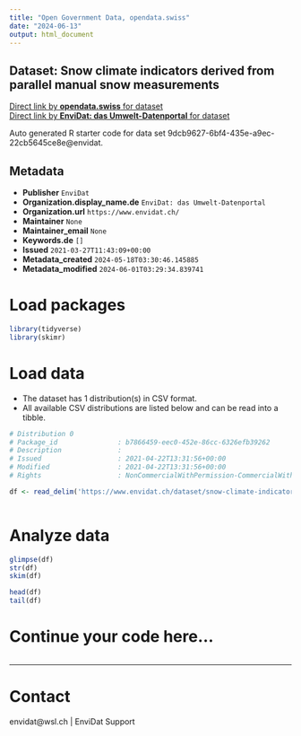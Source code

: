 ```yaml
---
title: "Open Government Data, opendata.swiss"
date: "2024-06-13"
output: html_document
---
```


## Dataset: Snow climate indicators derived from parallel manual snow measurements



[Direct link by **opendata.swiss** for dataset](https://opendata.swiss/de/dataset/snow-climate-indicators-derived-from-parallel-manual-snow-measurements)<br>
[Direct link by **EnviDat: das Umwelt-Datenportal** for dataset](https://www.envidat.ch/#/metadata/snow-climate-indicators-derived-from-parallel-manuel-snow-measurements)

Auto generated R starter code for data set 9dcb9627-6bf4-435e-a9ec-22cb5645ce8e@envidat.

## Metadata

- **Publisher** `EnviDat`
- **Organization.display_name.de** `EnviDat: das Umwelt-Datenportal`
- **Organization.url** `https://www.envidat.ch/`
- **Maintainer** `None`
- **Maintainer_email** `None`
- **Keywords.de** `[]`
- **Issued** `2021-03-27T11:43:09+00:00`
- **Metadata_created** `2024-05-18T03:30:46.145885`
- **Metadata_modified** `2024-06-01T03:29:34.839741`


# Load packages

```r

library(tidyverse)
library(skimr)

```

# Load data

-   The dataset has 1 distribution(s) in CSV format.
-   All available CSV distributions are listed below and can be read into a tibble.

```r

# Distribution 0
# Package_id               : b7866459-eec0-452e-86cc-6326efb39262
# Description              : 
# Issued                   : 2021-04-22T13:31:56+00:00
# Modified                 : 2021-04-22T13:31:56+00:00
# Rights                   : NonCommercialWithPermission-CommercialWithPermission-ReferenceRequired

df <- read_delim('https://www.envidat.ch/dataset/snow-climate-indicators-derived-from-parallel-manuel-snow-measurements/resource/f5873339-983b-4eda-8937-623bdc1ecab8')



```

# Analyze data

```r

glimpse(df)
str(df)
skim(df)

head(df)
tail(df)

```

# Continue your code here...

```r

```

------------------------------------------------------------------------

# Contact

envidat@wsl.ch | EnviDat Support
